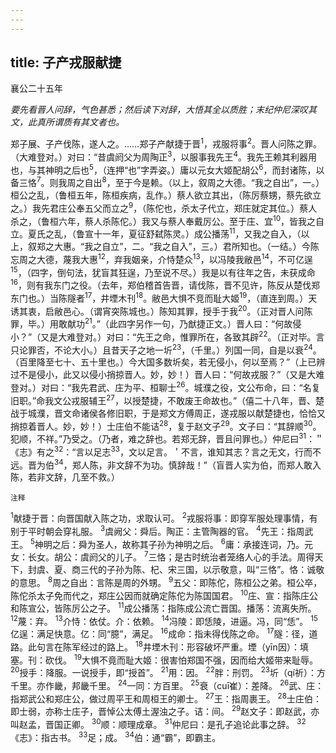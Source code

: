 ```yaml
---
---
---
```

title: 子产戎服献捷
---



襄公二十五年

*要先看晋人问辞，气色甚悉；然后读下对辞，大悟其全以质胜；末纪仲尼深叹其文，此真所谓质有其文者也。*

郑子展、子产伐陈，遂人之。……郑子产献捷于晋<sup>1</sup>，戎服将事<sup>2</sup>。晋人问陈之罪。（大难登对。）对曰：“昔虞阏父为周陶正<sup>3</sup>，以服事我先王<sup>4</sup>。我先王赖其利器用也，与其神明之后也<sup>5</sup>，（连押“也”字弄姿。）庸以元女大姬配胡公<sup>6</sup>，而封诸陈，以备三恪<sup>7</sup>。则我周之自出<sup>8</sup>，至于今是赖。（以上，叙周之大德。“我之自出”，一。）桓公之乱，（鲁桓五年，陈桓疾病，乱作。）蔡人欲立其出，（陈厉蔡甥，蔡先欲立之。）我先君庄公奉五父而立之<sup>9</sup>，（陈佗也，杀太子代立，郑庄就定其位。）蔡人杀之，（鲁桓六年，蔡人杀陈佗。）我又与蔡人奉戴厉公。至于庄、宜<sup>10</sup>，皆我之自立。夏氏之乱，（鲁宣十一年，夏征舒弑陈灵。）成公播荡<sup>11</sup>，又我之自入，（以上，叙郑之大惠。“我之自立”，二。“我之自入”，三。）君所知也。（一结。）今陈忘周之大德，蔑我大惠<sup>12</sup>，弃我姻亲，介恃楚众<sup>13</sup>，以冯陵我敝邑<sup>14</sup>，不可亿逞<sup>15</sup>，（四字，倒句法，犹盲其狂逞，乃至说不尽。）我是以有往年之告，未获成命<sup>16</sup>，则有我东门之役。（去年，郑伯稽首告晋，请伐陈，晋不见许，陈反从楚伐郑东门也。）当陈隧者<sup>17</sup>，井堙木刊<sup>18</sup>。敝邑大惧不竞而耻大姬<sup>19</sup>，（直连到周。）天诱其衷，启敝邑心。（谓宵突陈城也。）陈知其罪，授手于我<sup>20</sup>。（正对晋人问陈罪，毕。）用敢献功<sup>21</sup>。”（此四字另作一句，乃猷捷正文。）晋人曰：“何故侵小？”（又是大难登对。）对曰：“先王之命，惟罪所在，各致其辟<sup>22</sup>。（正对毕。言只论罪否，不论大小。）且昔天子之地一圻<sup>23</sup>，（千里。）列国一同，自是以衰<sup>24</sup>。（百里降至七十、五十里也。）今大国多数圻矣，若无侵小，何以至焉？”（上已辨过不是侵小，此又以侵小捎掠晋人。妙，妙！）晋人曰：“何故戎服？”（又是大难登对。）对曰：“我先君武、庄为平、桓聊士<sup>26</sup>。城濮之役，文公布命，曰：“名复旧职。”命我文公戎服辅王<sup>27</sup>，以授楚捷，不敢废王命故也。”（僖二十八年，晋、楚战于城濮，晋文命诸侯各修旧职，于是郑文方傅周正，遂戎服以献楚捷也，恰恰又捎掠着晋人。妙，妙！）士庄伯不能诘<sup>28</sup>，复于赵文子<sup>29</sup>。文子曰：“其辞顺<sup>30</sup>。犯顺，不祥。”乃受之。（乃者，难之辞也。若郑无辞，晋且问罪也。）仲尼曰<sup>31</sup>：＂《志》有之<sup>32</sup>：“言以足志<sup>33</sup>，文以足言。＇不言，谁知其志？言之无文，行而不远。晋为伯<sup>34</sup>，郑人陈，非文辞不为功。慎辞哉！”（盲晋人实为伯，而郑人敢入陈，若非文辞，几至不救。）

<sup>注释</sup>

<sup>1</sup>献捷于晋：向晋国献入陈之功，求取认可。
<sup>2</sup>戎服将事：即穿军服处理事情，有别于平时朝会穿礼服。
<sup>3</sup>虞阙父：舜后。陶正：主管陶器的官。
<sup>4</sup>先王：指周武王。
<sup>5</sup>神明之后：舜为圣人，故称其子孙为神明之后。
<sup>6</sup>庸：承接连词，乃。元女：长女。胡公：虞阏父的儿子。
<sup>7</sup>三恪；是古时统治者笼络人心的手法。周得天下，封虞、夏、商三代的子孙为陈、杞、宋三国，以示敬意，叫“三恪”。恪：诚敬的意思。
<sup>8</sup>周之自出：言陈是周的外甥。
<sup>9</sup>五父：即陈佗，陈桓公之弟。桓公卒，陈佗杀太子免而代之，郑庄公因而就确定陈佗为陈国国君。
<sup>10</sup>庄、宣：指陈庄公和陈宣公，皆陈厉公之子。
<sup>11</sup>成公播荡：指陈成公流亡晋国。播荡：流离失所。
<sup>12</sup>蔑：弃。
<sup>13</sup>介恃：依仗。介：依赖。
<sup>14</sup>冯陵：即恁陵，进逼。冯，同“恁”。
<sup>15</sup>亿逞：满足快意。亿：同“臆”，满足。
<sup>16</sup>成命：指未得伐陈之命。
<sup>17</sup>隧：径，道路。此句言在陈军经过的路上。
<sup>18</sup>井堙木刊：形容破坏严重。堙（yīn因）：填塞。刊：砍伐。
<sup>19</sup>大惧不竟而耻大姬：很害怕郑国不强，因而给大姬带来耻辱。
<sup>20</sup>授手：降服。一说授手，即“授首”。
<sup>21</sup>用：因。
<sup>22</sup>胖：刑罚。
<sup>23</sup>圻（qí祈）：方千里。亦作畿，邦畿千里。
<sup>24</sup>一同：方百里。
<sup>25</sup>衰（cuī崔）：差降。
<sup>26</sup>武、庄：指郑武公和郑庄公，做过周平王和周桓王的卿士。
<sup>27</sup>王：指周裹王。
<sup>28</sup>士庄伯：即士弱，亦称士庄子，晋悼公太傅土渥浊之子。诘：间。
<sup>29</sup>赵文子：即赵武，亦叫赵孟，晋国正卿。
<sup>30</sup>顺：顺理成章。
<sup>31</sup>仲尼曰：是孔子追论此事之辞。
<sup>32</sup>《志》：指古书。
<sup>33</sup>足；成。
<sup>34</sup>伯：通“霸”，即霸主。